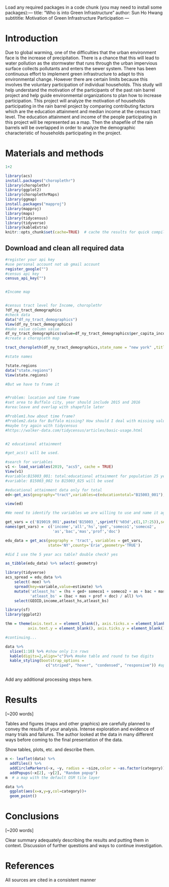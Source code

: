 

Load any required packages in a code chunk (you may need to install some packages):---
title: "Who is into Green Infrastructure"
author: Sun Ho Hwang
subtititle: Motivation of Green Infrastructure Participation
---

# Introduction

 Due to global warming, one of the difficulties that the urban
environment face is the increase of precipitation. There is a chance
that this will lead to water pollution as the stormwater that runs
through the urban impervious surface collects pollutants and enters the
sewer system. There has been continuous effort to implement green
infrastructure to adapt to this environmental change. However there are
certain limits because this involves the voluntary participation of
individual households. This study will help understand the motivation of the participants of the past rain barrel project and help guide environmental organizations to plan how to increase participation.
This project will analyze the motivation of households participating in the rain barrel project by comparing contributing factors which are the education attainment and median income at the census tract level. The education attainment and income of the people participating in this project will be represented as a map. Then the shapefile of the rain barrels will be overlapped in order to analyze the demographic characteristic of households participating in the project. 


# Materials and methods

```r
1+2
```

```r
library(acs)
install.packages("choroplethr")
library(choroplethr)
library(ggplot2)
library(choroplethrMaps)
library(ggmap)
install.packages("mapproj")
library(mapproj)
library(maps)
library(tidycensus)
library(tidyverse)
library(kableExtra)
knitr::opts_chunk$set(cache=TRUE)  # cache the results for quick compiling
```

## Download and clean all required data
```r

#register your api key
#use personal account not ub gmail account
register_google("")
#census api key
census_api_key("")


#Income map


#census tract level for Income, choroplethr
?df_ny_tract_demographics
#check data
data("df_ny_tract_demographics")
View(df_ny_tract_demographics)
#make value column value
df_ny_tract_demographics$value=df_ny_tract_demographics$per_capita_income
#create a choropleth map

tract_choropleth(df_ny_tract_demographics,state_name = "new york" ,title="Per Capita Income Estimates",legend = "Dollars",num_colors = 7)

#state names

?state.regions
data("state.regions")
View(state.regions)

#But we have to frame it


#Problem: location and time frame
#set area to Buffalo city, year should include 2015 and 2016
#area:leave and overlap with shapefile later

#Problem1.how about time frame?
#Problem2.data for Buffalo missing? How should I deal with missing values?
#maybe try again with tidycensus
#https://walker-data.com/tidycensus/articles/basic-usage.html


#2 educational attainment

#get_acs() will be used.

#search for variables
v1 <- load_variables(2019, "acs5", cache = TRUE)
View(v1)
#variable:B15003_001: total:educational attainment for population 25 years and older
#variable: B15003_002 to B15003_025 will be used

#educational attainment data only for total
ed<-get_acs(geography="tract",variables=c(educationtotal="B15003_001"),county="Erie",state="NY",year=2019)

view(ed)

#We need to identify the variables we are willing to use and name it again to make it look better.

get_vars = c('B19019_001',paste('B15003_',sprintf('%03d',c(1,17:25)),sep=''))
names(get_vars) =  c('income','all','hs','ged','someco1','someco2',
                     'as','bac','mas','prof','doc')

edu_data = get_acs(geography = 'tract', variables = get_vars,
                   state='NY',county='Erie',geometry='TRUE')

#did I use the 5 year acs table? double check? yes

as_tibble(edu_data) %>% select(-geometry)

library(tidyverse)                     
acs_spread = edu_data %>% 
    select(-moe) %>% 
    spread(key=variable,value=estimate) %>%
    mutate('atleast_hs' = (hs + ged+ someco1 + someco2 + as + bac + mas + prof + doc) / all,
           'atleast_bs' = (bac + mas + prof + doc) / all) %>%
    select(GEOID,income,atleast_hs,atleast_bs)

library(sf)
library(ggplot2)

thm = theme(axis.text.x = element_blank(), axis.ticks.x = element_blank(),
          axis.text.y = element_blank(), axis.ticks.y = element_blank())

#continuing...


```

```r
data %>% 
  slice(1:10) %>% #show only 1:n rows
  kable(digits=2,align="c")%>% #make table and round to two digits
  kable_styling(bootstrap_options = 
                  c("striped", "hover", "condensed", "responsive")) #apply other formatting



```

Add any additional processing steps here.

# Results

[~200 words]

Tables and figures (maps and other graphics) are carefully planned to convey the results of your analysis. Intense exploration and evidence of many trials and failures. The author looked at the data in many different ways before coming to the final presentation of the data.

Show tables, plots, etc. and describe them.

```r
m <- leaflet(data) %>% 
  addTiles() %>% 
  addCircleMarkers(~x, ~y, radius = ~size,color = ~as.factor(category)) %>% 
  addPopups(~x[2], ~y[2], "Random popup")
m  # a map with the default OSM tile layer
```


```r
data %>% 
  ggplot(aes(x=x,y=y,col=category))+
  geom_point()
```

# Conclusions

[~200 words]

Clear summary adequately describing the results and putting them in context. Discussion of further questions and ways to continue investigation.

# References

All sources are cited in a consistent manner



